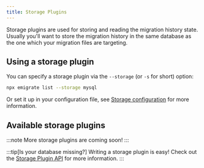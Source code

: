 ```yaml
---
title: Storage Plugins
---
```



Storage plugins are used for storing and reading the migration history state.
Usually you'll want to store the migration history in the same database as the one which your migration files are targeting.

## Using a storage plugin

You can specify a storage plugin via the `--storage` (or `-s` for short) option:

```bash
npx emigrate list --storage mysql
```

Or set it up in your configuration file, see [Storage configuration](../../reference/configuration/#storage) for more information.

## Available storage plugins

<CardGrid>
  <LinkCard title="File System" href="file-system/" description="The most basic storage plugin - for simple setups" />
  <LinkCard title="MySQL" href="mysql/" description="A storage plugin that uses a MySQL database for storing the migration history state" />
</CardGrid>

:::note
More storage plugins are coming soon!
:::

:::tip[Is your database missing?]
Writing a storage plugin is easy! Check out the [Storage Plugin API](../../reference/storage-plugin-api/) for more information.
:::
